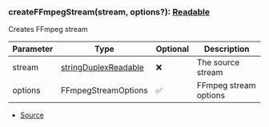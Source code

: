 ### createFFmpegStream(stream, options?): [Readable](https://nodejs.org/dist/latest/docs/api/stream.html#stream_class_stream_readable)
Creates FFmpeg stream



| Parameter | Type | Optional | Description |
| ----------- | ----------- | ----------- | ----------- |
| stream | [string](https://developer.mozilla.org/en-US/docs/Web/JavaScript/Reference/Global_Objects/String)[Duplex](https://nodejs.org/dist/latest/docs/api/stream.html#stream_class_stream_duplex)[Readable](https://nodejs.org/dist/latest/docs/api/stream.html#stream_class_stream_readable) | ❌ | The source stream |
| options | FFmpegStreamOptions | ✅ | FFmpeg stream options |


- [Source](https://github.com/Androz2091/discord-player/blob/cd18f37/packages/discord-player/src/utils/FFmpegStream.ts#L50)